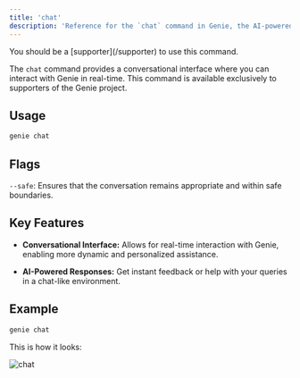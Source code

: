 ```yaml
---
title: 'chat'
description: 'Reference for the `chat` command in Genie, the AI-powered CLI companion.'
---
```


<Info>
You should be a [supporter](/supporter) to use this command.
</Info>

The `chat` command provides a conversational interface where you can interact with Genie in real-time. This command is available exclusively to supporters of the Genie project.


## Usage

```bash
genie chat
```

## Flags

`--safe`: Ensures that the conversation remains appropriate and within safe boundaries.

## Key Features

- **Conversational Interface:** Allows for real-time interaction with Genie, enabling more dynamic and personalized assistance.

- **AI-Powered Responses:** Get instant feedback or help with your queries in a chat-like environment.

## Example

```bash
genie chat
```

This is how it looks:

![chat](https://a.dropoverapp.com/cloud/download/609a2271-ee24-4e98-9b4e-7d67fa32a042/6331174d-ce40-4d2c-9042-ddb3f4633875)
